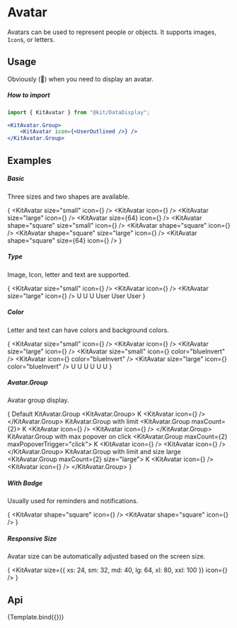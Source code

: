 
<Meta
    title="Design System/DataDisplay/Avatar"
    argTypes={AvatarArgTypes}
/>

# Avatar

Avatars can be used to represent people or objects. It supports images, `Icon`s, or letters.

## Usage

Obviously (🤭) when you need to display an avatar.

##### How to import
```jsx
import { KitAvatar } from "@kit/DataDisplay";

<KitAvatar.Group>
    <KitAvatar icon={<UserOutlined />} />
</KitAvatar.Group>
```

## Examples

##### Basic

Three sizes and two shapes are available.

{
<Canvas withSource="none">
    <Fragment>
        <KitSpace direction="vertical" size={16}>
            <KitSpace wrap size={16}>
                <KitAvatar size="small" icon={<UserOutlined />} />
                <KitAvatar icon={<UserOutlined />} />
                <KitAvatar size="large" icon={<UserOutlined />} />
                <KitAvatar size={64} icon={<UserOutlined />} />
            </KitSpace>
            <KitSpace wrap size={16}>
                <KitAvatar shape="square" size="small" icon={<UserOutlined />} />
                <KitAvatar shape="square" icon={<UserOutlined />} />
                <KitAvatar shape="square" size="large" icon={<UserOutlined />} />
                <KitAvatar shape="square" size={64} icon={<UserOutlined />} />
            </KitSpace>
        </KitSpace>
    </Fragment>
</Canvas>
}

##### Type

Image, Icon, letter and text are supported.

{
<Canvas withSource="none">
    <Fragment>
        <KitSpace direction="vertical" size={16}>
            <KitSpace wrap size={16}>
                <KitAvatar size="small" icon={<UserOutlined />} />
                <KitAvatar icon={<UserOutlined />} />
                <KitAvatar size="large" icon={<UserOutlined />} />
            </KitSpace>
            <KitSpace wrap size={16}>
                <KitAvatar size="small">U</KitAvatar>
                <KitAvatar>U</KitAvatar>
                <KitAvatar size="large" >U</KitAvatar>
            </KitSpace>
            <KitSpace wrap size={16}>
                <KitAvatar size="small">User</KitAvatar>
                <KitAvatar>User</KitAvatar>
                <KitAvatar size="large" >User</KitAvatar>
            </KitSpace>
            <KitSpace wrap size={16}>
                <KitAvatar size="small" src="https://gw.alipayobjects.com/zos/rmsportal/KDpgvguMpGfqaHPjicRK.svg"/>
                <KitAvatar src="https://gw.alipayobjects.com/zos/rmsportal/KDpgvguMpGfqaHPjicRK.svg"/>
                <KitAvatar size="large" src="https://gw.alipayobjects.com/zos/rmsportal/KDpgvguMpGfqaHPjicRK.svg"/>
            </KitSpace>
        </KitSpace>
    </Fragment>
</Canvas>
}

##### Color

Letter and text can have colors and background colors.

{
<Canvas withSource="none">
    <Fragment>
        <KitSpace direction="vertical" size={16}>
            <KitSpace wrap size={16}>
                <KitAvatar size="small" icon={<UserOutlined />} />
                <KitAvatar icon={<UserOutlined />} />
                <KitAvatar size="large" icon={<UserOutlined />} />
            </KitSpace>
            <KitSpace wrap size={16}>
                <KitAvatar size="small" icon={<UserOutlined />} color="blueInvert" />
                <KitAvatar icon={<UserOutlined />} color="blueInvert" />
                <KitAvatar size="large" icon={<UserOutlined />} color="blueInvert" />
            </KitSpace>
            <KitSpace wrap size={16}>
                <KitAvatar size="small">U</KitAvatar>
                <KitAvatar>U</KitAvatar>
                <KitAvatar size="large" >U</KitAvatar>
            </KitSpace>
            <KitSpace wrap size={16}>
                <KitAvatar size="small" color="blueInvert">U</KitAvatar>
                <KitAvatar color="blueInvert">U</KitAvatar>
                <KitAvatar size="large" color="blueInvert">U</KitAvatar>
            </KitSpace>
        </KitSpace>
    </Fragment>
</Canvas>
}

##### Avatar.Group

Avatar group display.

{
<Canvas withSource="none">
    <Fragment>
        <KitDivider orientation="left">
            Default KitAvatar.Group
        </KitDivider>
        <KitAvatar.Group>
            <KitAvatar src="https://xsgames.co/randomusers/avatar.php?g=pixel&key=1" />
            <KitAvatar>K</KitAvatar>
            <KitAvatar icon={<UserOutlined />} />
        </KitAvatar.Group>
        <KitDivider orientation="left">
            KitAvatar.Group with limit
        </KitDivider>
        <KitAvatar.Group maxCount={2}>
            <KitAvatar src="https://xsgames.co/randomusers/avatar.php?g=pixel&key=1" />
            <KitAvatar>K</KitAvatar>
            <KitAvatar icon={<UserOutlined />} />
            <KitAvatar icon={<UserOutlined />} />
        </KitAvatar.Group>
        <KitDivider orientation="left">
            KitAvatar.Group with max popover on click
        </KitDivider>
        <KitAvatar.Group maxCount={2} maxPopoverTrigger="click">
            <KitAvatar src="https://xsgames.co/randomusers/avatar.php?g=pixel&key=1" />
            <KitAvatar>K</KitAvatar>
            <KitAvatar icon={<UserOutlined />} />
            <KitAvatar icon={<UserOutlined />} />
        </KitAvatar.Group>
        <KitDivider orientation="left">
            KitAvatar.Group with limit and size large
        </KitDivider>
        <KitAvatar.Group maxCount={2} size="large">
            <KitAvatar src="https://xsgames.co/randomusers/avatar.php?g=pixel&key=1" />
            <KitAvatar>K</KitAvatar>
            <KitAvatar icon={<UserOutlined />} />
            <KitAvatar icon={<UserOutlined />} />
        </KitAvatar.Group>
    </Fragment>
</Canvas>
}

##### With Badge

Usually used for reminders and notifications.

{
<Canvas withSource="none">
    <Fragment>
        <KitSpace size={24}>
            <KitBadge count={1}>
                <KitAvatar shape="square" icon={<UserOutlined />} />
            </KitBadge>
            <KitBadge dot>
                <KitAvatar shape="square" icon={<UserOutlined />} />
            </KitBadge>
        </KitSpace>
    </Fragment>
</Canvas>
}

##### Responsive Size

Avatar size can be automatically adjusted based on the screen size.

{
<Canvas withSource="none">
    <Fragment>
        <KitAvatar
            size={{ xs: 24, sm: 32, md: 40, lg: 64, xl: 80, xxl: 100 }}
            icon={<AntDesignOutlined />}
        />
    </Fragment>
</Canvas>
}

## Api

<Canvas>
    <Story name="Avatar">{Template.bind({})}</Story>
</Canvas>

<Controls story="Avatar" />